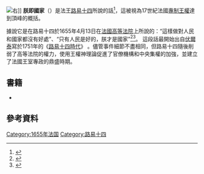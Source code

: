 {{Refimprove|time=2020-11-06T18:59:38+00:00}}
[[File:Louis_XIV_by_Juste_d'Egmont.jpg|右]]]]
'''朕即國家'''（{{Lang-fr|L'état, c'est moi}}）是法王[[路易十四|路易十四]]所說的話<ref>{{Cite web|title=Louis XIV : « L'État, c'est moi. »|url=https://www.histoire-en-citations.fr/citations/louis-xiv-l-etat-c-est-moi|access-date=2021-11-10|publisher=L'Histoire en Citations|language=fr|archive-date=2021-11-10|archive-url=https://web.archive.org/web/20211110191251/https://www.histoire-en-citations.fr/citations/louis-xiv-l-etat-c-est-moi|dead-url=no}}</ref>，這被視為17世紀法國[[君主專制|專制王權]]達到頂峰的概括。

據說它是在路易十四於1655年4月13日在[[法国高等法院|法國高等法院]]上所說的：“這樣做對人民和國家都沒有好處”、“只有人民是好的，朕才是國家”<ref name="armees">{{Cite web|title=Le saviez-vous ? L’Etat c’est moi|url=https://www.defense.gouv.fr/actualites/articles/le-saviez-vous-l-etat-c-est-moi|accessdate=2020-05-16|author=|date=2018-11-21|format=|work=|language=fr|page=|archive-date=2020-07-12|archive-url=https://web.archive.org/web/20200712193452/https://www.defense.gouv.fr/actualites/articles/le-saviez-vous-l-etat-c-est-moi|dead-url=no}}</ref><ref name="Bely47">{{harvsp|Bely2005|p=47.}}</ref>。 這段話最開始出自[[伏爾泰|伏爾泰]]寫於1751年的《[[路易十四时代|路易十四時代]]》 。儘管事件細節不盡相同，但路易十四隨後削弱了高等法院的權力，使用王權神理論促進了官僚機構和中央集權的加強，並建立了法國王室專政的鼎盛時期。
==書籍==
* {{ouvrage | collection =  | author = {{tsl|fr|Lucien Bély||Lucien Bély}} | editor = Éditions Jean-paul Gisserot | year = 2005 | isbn = 287747772X | url = https://books.google.fr/books?id=Hh0dnHkGjtUC&printsec=frontcover | title = Les classiques Gisserot de l'histoire - Louis XIV : le plus grand roi du monde | first =  | publisher =  | location =  | pages =  | access-date = 2020-11-06 | archive-date = 2014-03-08 | archive-url = https://web.archive.org/web/20140308030942/http://books.google.fr/books?id=Hh0dnHkGjtUC&printsec=frontcover | dead-url = no }}

== 參考資料 ==
{{Reflist|2}}

[[Category:1655年法国|Category:1655年法国]]
[[Category:路易十四|Category:路易十四]]